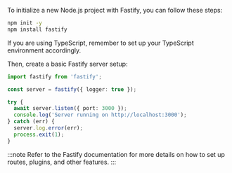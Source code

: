 To initialize a new Node.js project with Fastify, you can follow these steps:

```bash
npm init -y
npm install fastify
```

If you are using TypeScript, remember to set up your TypeScript environment accordingly.

Then, create a basic Fastify server setup:

```ts title="app.ts"
import fastify from 'fastify';

const server = fastify({ logger: true });

try {
  await server.listen({ port: 3000 });
  console.log('Server running on http://localhost:3000');
} catch (err) {
  server.log.error(err);
  process.exit(1);
}
```

:::note
Refer to the Fastify documentation for more details on how to set up routes, plugins, and other features.
:::
